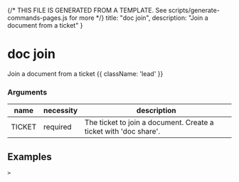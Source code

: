 {/* THIS FILE IS GENERATED FROM A TEMPLATE. See scripts/generate-commands-pages.js for more */}
    title: "doc join",
    description: "Join a document from a ticket"
}

<div className='not-prose mb-5'>
    <Breadcrumbs pages={[
        { name: 'Commands', href: '/docs/commands', current: false },
        { name: 'doc join', href: '/docs/commands/doc-join', current: true },
    ]} />
</div>

# doc join

Join a document from a ticket {{ className: 'lead' }}


### Arguments

| name | necessity | description |
| ---- | --------- | ----------- |
| TICKET  | required | The ticket to join a document. Create a ticket with &#39;doc share&#39;. |



## Examples

<CodeGroup title="doc join">


```text {{ title: 'console' }}
> 
```


</CodeGroup>
